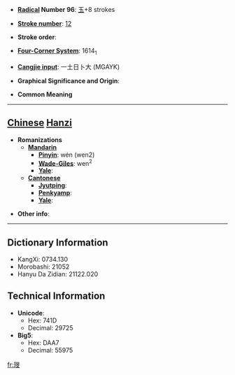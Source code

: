 * '''[[Wiktionary:Chinese radical index| Radical]] Number 96''': [[Wiktionary:Chinese radical index 玉|玉]]+8 strokes

* '''[[Wiktionary:Chinese total strokes index|Stroke number]]''': [[Wiktionary:Chinese total strokes index 12|12]]

* '''Stroke order''': 

* '''[[Wiktionary:Chinese four corner index|Four-Corner System]]''': 1614<sub>1</sub>

* '''[[Wiktionary:Chinese Cangjie index|Cangjie input]]''': 一土日卜大 (MGAYK)

* '''Graphical Significance and Origin''': 

* '''Common Meaning'''

----

== [[Chinese]] [[Hanzi]] ==

* '''Romanizations'''
** '''[[Mandarin]]'''
*** '''[[Pinyin]]''': wén (wen2)
*** '''[[Wade-Giles]]''': wen<sup>2</sup>
*** '''[[Yale]]''': 
** '''[[Cantonese]]'''
*** '''[[Jyutping]]''':
*** '''[[Penkyamp]]''': 
*** '''[[Yale]]''': 

* '''Other info''': 

----

== Dictionary Information ==

* KangXi: 0734.130
* Morobashi: 21052
* Hanyu Da Zidian: 21122.020

== Technical Information ==

* '''Unicode''':
** Hex: 741D
** Decimal: 29725
* '''Big5''':
** Hex: DAA7
** Decimal: 55975

[[fr:琝]]